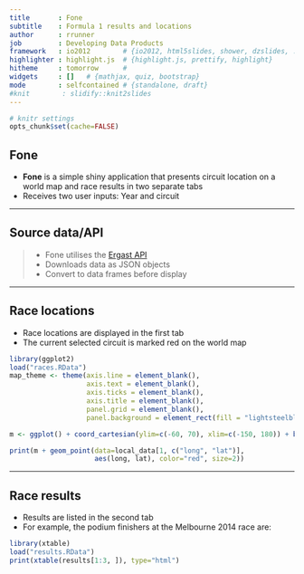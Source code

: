 ```yaml
---
title       : Fone
subtitle    : Formula 1 results and locations
author      : rrunner
job         : Developing Data Products
framework   : io2012        # {io2012, html5slides, shower, dzslides, ...}
highlighter : highlight.js  # {highlight.js, prettify, highlight}
hitheme     : tomorrow      # 
widgets     : []   # {mathjax, quiz, bootstrap}
mode        : selfcontained # {standalone, draft}
#knit        : slidify::knit2slides
---
```


```r
# knitr settings
opts_chunk$set(cache=FALSE)
```


## Fone

- **Fone** is a simple shiny application that presents circuit location on a world map and race results in two separate tabs
- Receives two user inputs: Year and circuit

---

## Source data/API

> - Fone utilises the [Ergast API](http://ergast.com/mrd/)
> - Downloads data as JSON objects 
> - Convert to data frames before display 

---

## Race locations

- Race locations are displayed in the first tab
- The current selected circuit is marked red on the world map

```r
library(ggplot2)
load("races.RData")
map_theme <- theme(axis.line = element_blank(),
                   axis.text = element_blank(),
                   axis.ticks = element_blank(),
                   axis.title = element_blank(),
                   panel.grid = element_blank(),
                   panel.background = element_rect(fill = "lightsteelblue"))

m <- ggplot() + coord_cartesian(ylim=c(-60, 70), xlim=c(-150, 180)) + borders(database="world", colour="grey", fill="darkseagreen") + geom_point(data=local_data, aes(long, lat), color="black", size=2) + map_theme

print(m + geom_point(data=local_data[1, c("long", "lat")],
                     aes(long, lat), color="red", size=2))
```


---

## Race results

- Results are listed in the second tab
- For example, the podium finishers at the Melbourne 2014 race are:

```r
library(xtable)
load("results.RData")
print(xtable(results[1:3, ]), type="html")
```
